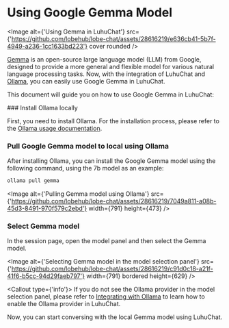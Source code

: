 
# Using Google Gemma Model

<Image
  alt={'Using Gemma in LuhuChat'}
  src={'https://github.com/lobehub/lobe-chat/assets/28616219/e636cb41-5b7f-4949-a236-1cc1633bd223'}
  cover
  rounded
/>

[Gemma](https://blog.google/technology/developers/gemma-open-models/) is an open-source large language model (LLM) from Google, designed to provide a more general and flexible model for various natural language processing tasks. Now, with the integration of LuhuChat and [Ollama](https://ollama.com/), you can easily use Google Gemma in LuhuChat.

This document will guide you on how to use Google Gemma in LuhuChat:

<Steps>
  ### Install Ollama locally

First, you need to install Ollama. For the installation process, please refer to the [Ollama usage documentation](/en/usage/providers/ollama).

### Pull Google Gemma model to local using Ollama

After installing Ollama, you can install the Google Gemma model using the following command, using the 7b model as an example:

```bash
ollama pull gemma
```

<Image
  alt={'Pulling Gemma model using Ollama'}
  src={'https://github.com/lobehub/lobe-chat/assets/28616219/7049a811-a08b-45d3-8491-970f579c2ebd'}
  width={791}
  height={473}
/>

### Select Gemma model

In the session page, open the model panel and then select the Gemma model.

<Image
  alt={'Selecting Gemma model in the model selection panel'}
  src={'https://github.com/lobehub/lobe-chat/assets/28616219/c91d0c18-a21f-41f6-b5cc-94d29faeb797'}
  width={791}
  bordered
  height={629}
/>

<Callout type={'info'}>
  If you do not see the Ollama provider in the model selection panel, please refer to [Integrating
  with Ollama](/en/self-hosting/examples/ollama) to learn how to enable the Ollama provider in
  LuhuChat.
</Callout>

</Steps>

Now, you can start conversing with the local Gemma model using LuhuChat.
